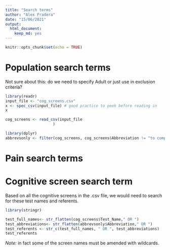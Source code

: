 ```yaml
---
title: "Search terms"
author: "Alex Fradera"
date: "15/06/2021"
output: 
  html_document: 
    keep_md: yes
---
```


```r
knitr::opts_chunk$set(echo = TRUE)
```


# Population search terms
Not sure about this: do we need to specify Adult or just use in exclusion criteria?


```r
library(readr)
input_file <- "cog_screens.csv"
x <- spec_csv(input_file) # good practice to peek before reading in
x

```

```r
cog_screens <- read_csv(input_file
                     )
```

```r
library(dplyr)
abbrevsonly <- filter(cog_screens, cog_screens$Abbreviation != "to complete")
```


# Pain search terms






# Cognitive screen search term

Based on all the cognitive screens in the .csv file, we would need to search for these test names and referents.

```r
library(stringr)

test_full_names<- str_flatten(cog_screens$Test_Name," OR ")
test_abbreviations<- str_flatten(abbrevsonly$Abbreviation," OR ")
test_referents <- str_c(test_full_names, " OR ", test_abbreviations)
test_referents

```

*Note:* in fact some of the screen names must be amended with wildcards.